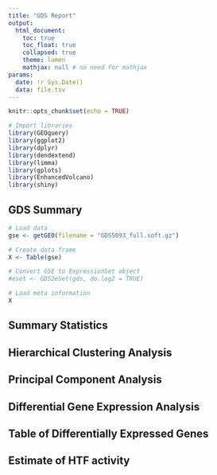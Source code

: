 ```yaml
---
title: "GDS Report"
output:
  html_document:
    toc: true
    toc_float: true
    collapsed: true
    theme: lumen
    mathjax: null # no need for mathjax
params:
  date: !r Sys.Date()
  data: file.tsv
---
```


```r
knitr::opts_chunk$set(echo = TRUE)
```

```r
# Import libraries
library(GEOquery)
library(ggplot2)
library(dplyr)
library(dendextend)
library(limma)
library(gplots)
library(EnhancedVolcano)
library(shiny)
```

## GDS Summary

```r

# Load data
gse <- getGEO(filename = "GDS5093_full.soft.gz")

# Create data frame
X <- Table(gse)

# Convert GSE to ExpressionSet object
#eset <- GDS2eSet(gds, do.log2 = TRUE)

```

```r
# Load meta information
X
```

## Summary Statistics

## Hierarchical Clustering Analysis

## Principal Component Analysis

## Differential Gene Expression Analysis

## Table of Differentially Expressed Genes

## Estimate of HTF activity






